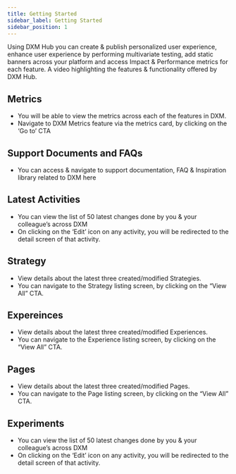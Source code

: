 ```yaml
---
title: Getting Started
sidebar_label: Getting Started
sidebar_position: 1
---
```




<head>
  <title></title>
  <meta
    name="description"
    content=""
  />
</head>

Using DXM Hub you can create & publish personalized user experience, enhance user experience by performing multivariate testing, add static banners across your platform and access Impact & Performance metrics for each feature.
A video highlighting the features & functionality offered by DXM Hub. 

## Metrics 

* You will be able to view the metrics across each of the features in DXM.
* Navigate to DXM Metrics feature via the metrics card, by clicking on the ‘Go to’ CTA

 


## Support Documents and FAQs

* You can access & navigate to support documentation, FAQ & Inspiration library related to DXM here

## Latest Activities

* You can view the list of 50 latest changes done by you & your colleague’s across DXM
* On clicking on the ‘Edit’ icon on any activity, you will be redirected to the detail screen of that activity.


## Strategy 

* View details about the latest three created/modified Strategies.
* You can navigate to the Strategy listing screen, by clicking on the “View All” CTA.

## Expereinces

* View details about the latest three created/modified Experiences.
* You can navigate to the Experience listing screen, by clicking on the “View All” CTA.

## Pages

* View details about the latest three created/modified Pages.
* You can navigate to the Page listing screen, by clicking on the “View All” CTA.

## Experiments

* You can view the list of 50 latest changes done by you & your colleague’s across DXM
* On clicking on the ‘Edit’ icon on any activity, you will be redirected to the detail screen of that activity.